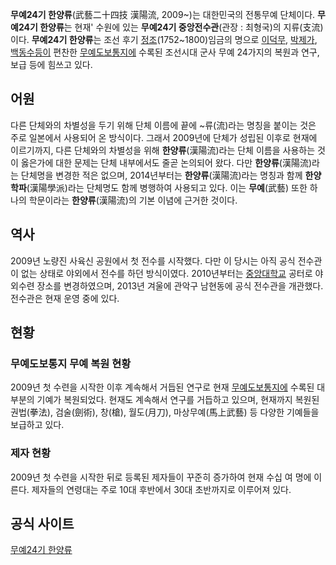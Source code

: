 '''무예24기 한양류'''(武藝二十四技 漢陽流, 2009~)는 대한민국의 전통무예 단체이다.
'''무예24기 한양류'''는 현재' 수원에 있는 '''무예24기 중앙전수관'''(관장 : 최형국)의 지류(支流)이다.
'''무예24기 한양류'''는 조선 후기 [[정조]](1752~1800)임금의 명으로 [[이덕무]], [[박제가]], [[백동수]]등이 편찬한 [[무예도보통지]]에 수록된 조선시대 군사 무예 24가지의 복원과 연구, 보급 등에 힘쓰고 있다.
== 어원 == 
다른 단체와의 차별성을 두기 위해 단체 이름에 끝에 ~류(流)라는 명칭을 붙이는 것은 주로 일본에서 사용되어 온 방식이다. 그래서 2009년에 단체가 성립된 이후로 현재에 이르기까지, 다른 단체와의 차별성을 위해 '''한양류'''(漢陽流)라는 단체 이름을 사용하는 것이 옳은가에 대한 문제는 단체 내부에서도 줄곧 논의되어 왔다. 다만 '''한양류'''(漢陽流)라는 단체명을 변경한 적은 없으며, 2014년부터는 '''한양류'''(漢陽流)라는 명칭과 함께 '''한양학파'''(漢陽學派)라는 단체명도 함께 병행하여 사용되고 있다. 이는 '''무예'''(武藝) 또한 하나의 학문이라는 '''한양류'''(漢陽流)의 기본 이념에 근거한 것이다.
== 역사 ==
2009년 노량진 사육신 공원에서 첫 전수를 시작했다. 다만 이 당시는 아직 공식 전수관이 없는 상태로 야외에서 전수를 하던 방식이였다. 2010년부터는 [[중앙대학교]] 공터로 야외수련 장소를 변경하였으며, 2013년 겨울에 관악구 남현동에 공식 전수관을 개관했다. 전수관은 현재 운영 중에 있다.
== 현황 ==
=== 무예도보통지 무예 복원 현황 ===
2009년 첫 수련을 시작한 이후 계속해서 거듭된 연구로 현재 [[무예도보통지]]에 수록된 대부분의 기예가 복원되었다. 현재도 계속해서 연구를 거듭하고 있으며, 현재까지 복원된 권법(拳法), 검술(劍術), 창(槍), 월도(月刀), 마상무예(馬上武藝) 등 다양한 기예들을 보급하고 있다.

=== 제자 현황 ===
2009년 첫 수련을 시작한 뒤로 등록된 제자들이 꾸준히 증가하여 현재 수십 여 명에 이른다. 제자들의 연령대는 주로 10대 후반에서 30대 초반까지로 이루어져 있다.
== 공식 사이트 ==
[http://cafe.naver.com/seoulmuye24ki 무예24기 한양류]

